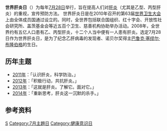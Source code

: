 '''世界肝炎日'''（{{Lang-en|''World Hepatitis Day''}}）为每年[[7月28日|7月28日]]举行，旨在提高人们对[[肝炎|肝炎]]（尤其是乙型、丙型肝炎）的重视，宣传预防方法。
世界肝炎日是在2010年召开的第63届[[世界卫生大会|世界卫生大会]]上由全体成员国通过设立的{{参考|1={{Cite web|url=http://world.people.com.cn/GB/15261409.html|title=世卫组织在首个世界肝炎日提醒关注慢性肝炎|publisher=人民网|date=2011-07-27|accessdate=2011-07-31|language=zh-cn|archive-date=2019-02-19|archive-url=https://web.archive.org/web/20190219125141/http://world.people.com.cn/GB/15261409.html}}}}。同时，全世界包括联合国组织、红十字会、开放性社会研究所、盖茨基金会等近五百个卫生、慈善机构协助举办活动。2008年，全世界约有五亿人口患有乙、丙型肝炎，十二个人当中便有一人患有肝炎。选定7月28日作为世界肝炎日，是为了纪念乙肝病毒的发现者、诺贝尔奖得主[[巴鲁克·塞缪尔·布隆伯格|巴鲁克·塞缪尔·布隆伯格]]的生日。

== 历年主题 ==
* [[2011年|2011年]]：「认识肝炎，科学防治。」
* [[2012年|2012年]]：「积极行动，共抗肝炎。」
* [[2013年|2013年]]：「这就是肝炎。了解它。面对它。」
* [[2014年|2014年]]：「重新思考，肝炎这一沉默的杀手。」

== 参考资料 ==
{{RefFoot}}

{{医学小作品}}

[[Category:肝炎|S]]
[[Category:7月主題日|Category:7月主題日]]
[[Category:健康意识日|Category:健康意识日]]